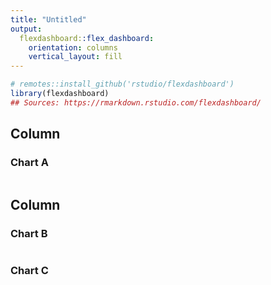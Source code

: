 ```yaml
---
title: "Untitled"
output: 
  flexdashboard::flex_dashboard:
    orientation: columns
    vertical_layout: fill
---
```


```r
# remotes::install_github('rstudio/flexdashboard')
library(flexdashboard)
## Sources: https://rmarkdown.rstudio.com/flexdashboard/
```




Column {data-width=650}
-----------------------------------------------------------------------

### Chart A

```r

```

Column {data-width=350}
-----------------------------------------------------------------------

### Chart B

```r

```

### Chart C

```r

```

